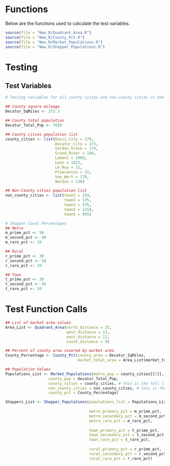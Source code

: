 

# Functions

Below are the functions used to calculate the test variables.
```r
source(file = "New_R/Quadrant_Area.R")
source(file = "New_R/County_Pct.R")
source(file = "New_R/Market_Populations.R")
source(file = "New_R/Shopper_Populations.R")
```

# Testing

## Test Variables
```r
# Testing variables for all county cities and non-county cities in the market area

## County square mileage
Decatur_SqMiles <- 373.3

## County total population
Decatur_Total_Pop <- 7659

## County cities population list
county_cities <- list(Davis_City = 179, 
                      Decatur_City = 175,
                      Garden_Grove = 174,
                      Grand_River = 196,
                      Lamoni = 1969,
                      Leon = 1822,
                      Le_Roy = 11,
                      Pleasanton = 32,
                      Van_Wert = 178,
                      Weldon = 136)

## Non-County cities population list
non_county_cities <- list(town1 = 254,
                          town2 = 135,
                          town3 = 576,
                          town4 = 1256,
                          town5 = 895)

# Shopper Count Percentages
## Metro
m_prime_pct <- 50
m_second_pct <- 40
m_rare_pct <- 10

## Rural
r_prime_pct <- 30
r_second_pct <- 50
r_rare_pct <- 20

## Town
t_prime_pct <- 30
t_second_pct <- 50
t_rare_pct <- 20

```

# Test Function Calls
```r
## List of market area values
Area_List <- Quadrant_Area(north_distance = 25, 
                           west_distance = 13, 
                           east_distance = 12, 
                           south_distance = 9)

## Percent of county area covered by market area
County_Percentage <- County_Pct(county_area = Decatur_SqMiles,
                                market_total_area = Area_List$market_total_area)

## Population Values
Populations_List <- Market_Populations(metro_pop = county_cities[[1]], # assuming metro pop is first city in list
                   county_pop = Decatur_Total_Pop, 
                   county_cities = county_cities, # this is the full list of county cities
                   non_county_cities = non_county_cities, # this is the full list of non-county cities
                   county_pct = County_Percentage)

Shoppers_List <- Shopper_Populations(populations_list = Populations_List, 
                                     
                                     metro_primary_pct = m_prime_pct, 
                                     metro_secondary_pct = m_second_pct, 
                                     metro_rare_pct = m_rare_pct,
                                     
                                     town_primary_pct = t_prime_pct, 
                                     town_secondary_pct = t_second_pct, 
                                     town_rare_pct = t_rare_pct,
                                     
                                     rural_primary_pct = r_prime_pct, 
                                     rural_secondary_pct = r_second_pct, 
                                     rural_rare_pct = r_rare_pct)
```




